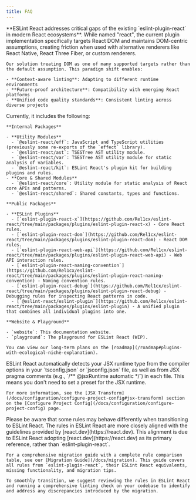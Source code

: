 ```yaml
---
title: FAQ
---
```



<Accordions>
  <Accordion title="Why?">
    **ESLint React addresses critical gaps of the existing `eslint-plugin-react` in modern React ecosystems**. While named "react", the current plugin implementation specifically targets React DOM and maintains DOM-centric assumptions, creating friction when used with alternative renderers like React Native, React Three Fiber, or custom renderers.

    Our solution treating DOM as one of many supported targets rather than the default assumption. This paradigm shift enables:

    - **Context-aware linting**: Adapting to different runtime environments
    - **Future-proof architecture**: Compatibility with emerging React platforms
    - **Unified code quality standards**: Consistent linting across diverse projects
  </Accordion>

  <Accordion title="What's included?">
    Currently, it includes the following:

    **Internal Packages**

    - **Utility Modules**
      - `@eslint-react/eff`: JavaScript and TypeScript utilities (previously some re-exports of the `effect` library).
      - `@eslint-react/ast`: TSESTree AST utility module.
      - `@eslint-react/var`: TSESTree AST utility module for static analysis of variables.
      - `@eslint-react/kit`: ESLint React's plugin kit for building plugins and rules.
    - **Core & Shared Modules**
      - `@eslint-react/core`: Utility module for static analysis of React core APIs and patterns.
      - `@eslint-react/shared`: Shared constants, types and functions.

    **Public Packages**

    - **ESLint Plugins**
      - [`eslint-plugin-react-x`](https://github.com/Rel1cx/eslint-react/tree/main/packages/plugins/eslint-plugin-react-x) - Core React rules.
      - [`eslint-plugin-react-dom`](https://github.com/Rel1cx/eslint-react/tree/main/packages/plugins/eslint-plugin-react-dom) - React DOM rules.
      - [`eslint-plugin-react-web-api`](https://github.com/Rel1cx/eslint-react/tree/main/packages/plugins/eslint-plugin-react-web-api) - Web API interaction rules.
      - [`eslint-plugin-react-naming-convention`](https://github.com/Rel1cx/eslint-react/tree/main/packages/plugins/eslint-plugin-react-naming-convention) - Naming convention rules.
      - [`eslint-plugin-react-debug`](https://github.com/Rel1cx/eslint-react/tree/main/packages/plugins/eslint-plugin-react-debug) - Debugging rules for inspecting React patterns in code.
      - [`@eslint-react/eslint-plugin`](https://github.com/Rel1cx/eslint-react/tree/main/packages/plugins/eslint-plugin) - A unified plugin that combines all individual plugins into one.

    **Website & Playground**

    - `website`: This documentation website.
    - `playground`: The playground for ESLint React (WIP).

    You can view our long-term plans on the [roadmap](/roadmap#plugins-with-ecological-niche-explanation).
  </Accordion>

  <Accordion title="Why isn't there a 'jsx-runtime' preset?">
    ESLint React automatically detects your JSX runtime type from the compiler options in your `tsconfig.json` or `jsconfig.json` file, as well as from JSX pragma comments (e.g., `/** @jsxRuntime automatic */`) in each file. This means you don't need to set a preset for the JSX runtime.

    For more information, see the [JSX Transform](/docs/configuration/configure-project-config#jsx-transform) section on the [Configure Project Config](/docs/configuration/configure-project-config) page.
  </Accordion>

  <Accordion title="Is there anything to note about migrating from 'eslint-plugin-react'?">
    Please be aware that some rules may behave differently when transitioning to ESLint React. The rules in ESLint React are more closely aligned with the guidelines provided by [react.dev](https://react.dev). This alignment is due to ESLint React adopting [react.dev](https://react.dev) as its primary reference, rather than `eslint-plugin-react`.

    For a comprehensive migration guide with a complete rule comparison table, see our [Migration Guide](/docs/migration). This guide covers all rules from `eslint-plugin-react`, their ESLint React equivalents, missing functionality, and migration tips.

    To smoothly transition, we suggest reviewing the rules in ESLint React and running a comprehensive linting check on your codebase to identify and address any discrepancies introduced by the migration.
  </Accordion>
</Accordions>
